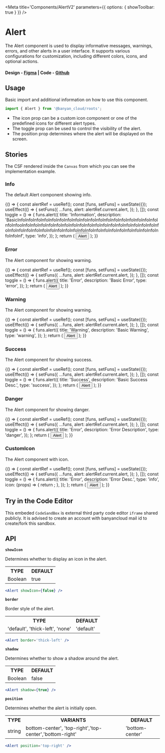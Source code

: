 
<Meta title='Components/AlertV2' parameters={{ options: { showToolbar: true } }} />

# Alert

The Alert component is used to display informative messages, warnings, errors, and other alerts in a user interface. It supports various configurations for customization, including different colors, icons, and optional actions.

#### Design - [Figma](https://www.figma.com/file/e9opoAtQHBo4vFd6u0Co98/Component-Library?node-id=37%3A7&mode=dev) | Code - [Github](https://github.com/banyandata-cloud/roots/tree/main/components/alert)

## Usage

Basic import and additional information on how to use this component.

```js
import { Alert } from '@banyan_cloud/roots';
```

-   The icon prop can be a custom icon component or one of the predefined icons for different alert types.
-   The toggle prop can be used to control the visibility of the alert.
-   The position prop determines where the alert will be displayed on the screen.

## Stories

The CSF rendered inside the `Canvas` from which you can see the implementation example.

### Info

The default Alert component showing info.

<Canvas>
	<Story name='Info'>
		{() => {
			const alertRef = useRef();
			const [funs, setFuns] = useState({});
			useEffect(() => {
				setFuns({
					...funs,
					alert: alertRef.current.alert,
				});
			}, []);
			const toggle = () => {
				funs.alert({
					title: 'Information',
					description:
						'BasicInfoInfoInfoInfoInfoInfoInfoInfoInfoInfoInfoInfoInfoInfoInfoInfoInfoInfoInfoInfooInfoInfoInfoInfoInfoInfoInfoInfoInfoInfoInfoInfoInfoInfoInfoInfoInfoInfoInfoInfoInfoInfoInfoInfoInfoInfoInfoInfoInfoInfoInfoInfoInfoInfoInfoInfoInfoInfoInfoInf',
					type: 'info',
				});
			};
			return (
				<ThemedContainer theme='light'>
					<button
						type='button'
						onClick={toggle}
						style={{
							padding: 10,
						}}>
						Alert
					</button>
					<Alert ref={alertRef} />
				</ThemedContainer>
			);
		}}
	</Story>
</Canvas>

### Error

The Alert component for showing warning.

<Canvas>
	<Story name='Error'>
		{() => {
			const alertRef = useRef();
			const [funs, setFuns] = useState({});
			useEffect(() => {
				setFuns({
					...funs,
					alert: alertRef.current.alert,
				});
			}, []);
			const toggle = () => {
				funs.alert({
					title: 'Error',
					description: 'Basic Error',
					type: 'error',
				});
			};
			return (
				<ThemedContainer theme='light'>
					<button
						type='button'
						onClick={toggle}
						style={{
							padding: 10,
						}}>
						Alert
					</button>
					<Alert ref={alertRef} />
				</ThemedContainer>
			);
		}}
	</Story>
</Canvas>

### Warning

The Alert component for showing warning.

<Canvas>
	<Story name='Warning'>
		{() => {
			const alertRef = useRef();
			const [funs, setFuns] = useState({});
			useEffect(() => {
				setFuns({
					...funs,
					alert: alertRef.current.alert,
				});
			}, []);
			const toggle = () => {
				funs.alert({
					title: 'Warning',
					description: 'Basic Warning',
					type: 'warning',
				});
			};
			return (
				<ThemedContainer theme='light'>
					<button
						type='button'
						onClick={toggle}
						style={{
							padding: 10,
						}}>
						Alert
					</button>
					<Alert ref={alertRef} />
				</ThemedContainer>
			);
		}}
	</Story>
</Canvas>

### Success

The Alert component for showing success.

<Canvas>
	<Story name='Success'>
		{() => {
			const alertRef = useRef();
			const [funs, setFuns] = useState({});
			useEffect(() => {
				setFuns({
					...funs,
					alert: alertRef.current.alert,
				});
			}, []);
			const toggle = () => {
				funs.alert({
					title: 'Success',
					description: 'Basic Success Desc.',
					type: 'success',
				});
			};
			return (
				<ThemedContainer theme='light'>
					<button
						type='button'
						onClick={toggle}
						style={{
							padding: 10,
						}}>
						Alert
					</button>
					<Alert ref={alertRef} />
				</ThemedContainer>
			);
		}}
	</Story>
</Canvas>

### Danger

The Alert component for showing danger.

<Canvas>
	<Story name='Danger'>
		{() => {
			const alertRef = useRef();
			const [funs, setFuns] = useState({});
			useEffect(() => {
				setFuns({
					...funs,
					alert: alertRef.current.alert,
				});
			}, []);
			const toggle = () => {
				funs.alert({
					title: 'Error',
					description: 'Error Description',
					type: 'danger',
				});
			};
			return (
				<ThemedContainer theme='light'>
					<button
						type='button'
						onClick={toggle}
						style={{
							padding: 10,
						}}>
						Alert
					</button>
					<Alert ref={alertRef} />
				</ThemedContainer>
			);
		}}
	</Story>
</Canvas>

### CustomIcon

The Alert component with icon.

<Canvas>
	<Story name='CustomIcon'>
		{() => {
			const alertRef = useRef();
			const [funs, setFuns] = useState({});
			useEffect(() => {
				setFuns({
					...funs,
					alert: alertRef.current.alert,
				});
			}, []);
			const toggle = () => {
				funs.alert({
					title: 'Error',
					description: 'Error Desc.',
					type: 'info',
					icon: (props) => {
						return <AlertIcon.Info {...props} />;
					},
				});
			};
			return (
				<ThemedContainer theme='light'>
					<button
						type='button'
						onClick={toggle}
						style={{
							padding: 10,
						}}>
						Alert
					</button>
					<Alert ref={alertRef} />
				</ThemedContainer>
			);
		}}
	</Story>
</Canvas>

## Try in the Code Editor

This embeded `CodeSandBox` is external third party code editor `iframe` shared publicly. It is advised to create an account with banyancloud mail id to create/fork this sandbox.

## API

**`showIcon`**

Determines whether to display an icon in the alert.

<table style={{ width: '100%' }}>
	<tr>
		<th style={{ textAlign: 'left', width: '50%' }}>TYPE</th>
		<th style={{ textAlign: 'left', width: '50%' }}>DEFAULT</th>
	</tr>
	<tr>
		<td>Boolean</td>
		<td>true</td>
	</tr>
</table>

```jsx
<Alert showIcon={false} />
```

**`border`**

Border style of the alert.

<table style={{ width: '100%' }}>
	<tr>
		<th style={{ textAlign: 'left', width: '50%' }}>TYPE</th>
		<th style={{ textAlign: 'left', width: '50%' }}>DEFAULT</th>
	</tr>
	<tr>
		<td>'default', 'thick-left', 'none'</td>
		<td>'default'</td>
	</tr>
</table>

```jsx
<Alert border='thick-left' />
```

**`shadow`**

Determines whether to show a shadow around the alert.

<table style={{ width: '100%' }}>
	<tr>
		<th style={{ textAlign: 'left', width: '50%' }}>TYPE</th>
		<th style={{ textAlign: 'left', width: '50%' }}>DEFAULT</th>
	</tr>
	<tr>
		<td>Boolean</td>
		<td>false</td>
	</tr>
</table>

```jsx
<Alert shadow={true} />
```

**`position`**

Determines whether the alert is initially open.

<table style={{ width: '100%' }}>
	<tr>
		<th style={{ textAlign: 'left', width: '25%' }}>TYPE</th>
		<th style={{ textAlign: 'left', width: '50%' }}>VARIANTS</th>
		<th style={{ textAlign: 'left', width: '25%' }}>DEFAULT</th>
	</tr>
	<tr>
		<td>string</td>
		<td>bottom-center', 'top-right','top-center','bottom-right'</td>
		<td>'bottom-center'</td>
	</tr>
</table>

```jsx
<Alert position='top-right' />
```
